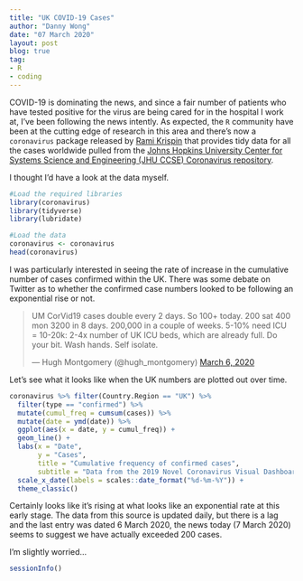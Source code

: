 ```yaml
---
title: "UK COVID-19 Cases"
author: "Danny Wong"
date: "07 March 2020"
layout: post
blog: true
tag:
- R
- coding
---
```


COVID-19 is dominating the news, and since a fair number of patients who have tested positive for the virus are being cared for in the hospital I work at, I've been following the news intently. As expected, the `R` community have been at the cutting edge of research in this area and there's now a `coronavirus` package released by [Rami Krispin](https://github.com/RamiKrispin) that provides tidy data for all the cases worldwide pulled from the [Johns Hopkins University Center for Systems Science and Engineering (JHU CCSE) Coronavirus repository](https://github.com/CSSEGISandData/COVID-19).

I thought I'd have a look at the data myself.

```r
#Load the required libraries
library(coronavirus)
library(tidyverse)
library(lubridate)

#Load the data
coronavirus <- coronavirus
head(coronavirus)
```

I was particularly interested in seeing the rate of increase in the cumulative number of cases confirmed within the UK. There was some debate on Twitter as to whether the confirmed case numbers looked to be following an exponential rise or not.

<blockquote class="twitter-tweet"><p lang="en" dir="ltr">UM CorVid19 cases double every 2 days. So 100+ today. 200 sat 400 mon 3200 in 8 days. 200,000 in a couple of weeks. 5-10% need ICU = 10-20k: 2-4x number of UK ICU beds, which are already full. Do your bit. Wash hands. Self isolate.</p>&mdash; Hugh Montgomery (@hugh_montgomery) <a href="https://twitter.com/hugh_montgomery/status/1235754637191524352?ref_src=twsrc%5Etfw">March 6, 2020</a></blockquote> <script async src="https://platform.twitter.com/widgets.js" charset="utf-8"></script>

Let's see what it looks like when the UK numbers are plotted out over time.

```r
coronavirus %>% filter(Country.Region == "UK") %>%
  filter(type == "confirmed") %>%
  mutate(cumul_freq = cumsum(cases)) %>%
  mutate(date = ymd(date)) %>%
  ggplot(aes(x = date, y = cumul_freq)) + 
  geom_line() +
  labs(x = "Date", 
       y = "Cases",
       title = "Cumulative frequency of confirmed cases",
       subtitle = "Data from the 2019 Novel Coronavirus Visual Dashboard\nJohns Hopkins University Center for Systems Science and Engineering (JHU CSSE)") +
  scale_x_date(labels = scales::date_format("%d-%m-%Y")) +
  theme_classic()
```

Certainly looks like it's rising at what looks like an exponential rate at this early stage. The data from this source is updated daily, but there is a lag and the last entry was dated 6 March 2020, the news today (7 March 2020) seems to suggest we have actually exceeded 200 cases. 

I'm slightly worried...

```r
sessionInfo()
```